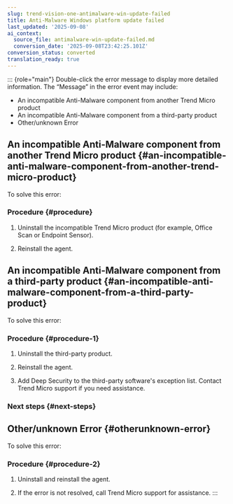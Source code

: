 ```yaml
---
slug: trend-vision-one-antimalware-win-update-failed
title: Anti-Malware Windows platform update failed
last_updated: '2025-09-08'
ai_context:
  source_file: antimalware-win-update-failed.md
  conversion_date: '2025-09-08T23:42:25.101Z'
conversion_status: converted
translation_ready: true
---
```


::: {role="main"}
Double-click the error message to display more detailed information. The “Message” in the error event may include:

- An incompatible Anti-Malware component from another Trend Micro product
- An incompatible Anti-Malware component from a third-party product
- Other/unknown Error

## An incompatible Anti-Malware component from another Trend Micro product {#an-incompatible-anti-malware-component-from-another-trend-micro-product}

To solve this error:

### Procedure {#procedure}

1.  Uninstall the incompatible Trend Micro product (for example, Office Scan or Endpoint Sensor).

2.  Reinstall the agent.

## An incompatible Anti-Malware component from a third-party product {#an-incompatible-anti-malware-component-from-a-third-party-product}

To solve this error:

### Procedure {#procedure-1}

1.  Uninstall the third-party product.

2.  Reinstall the agent.

3.  Add Deep Security to the third-party software's exception list. Contact Trend Micro support if you need assistance.

### Next steps {#next-steps}

## Other/unknown Error {#otherunknown-error}

To solve this error:

### Procedure {#procedure-2}

1.  Uninstall and reinstall the agent.

2.  If the error is not resolved, call Trend Micro support for assistance.
:::

